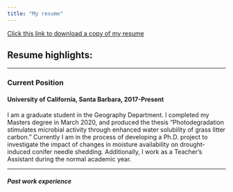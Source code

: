 ```yaml
---
title: "My resume"
---
```


<a href = "TrevorRomichResume3_13_2022.pdf" target = "_blank">Click this link to download a copy of my resume</a>

<h2>Resume highlights:</h2>
<hr></hr>
<h3>Current Position</h3>
<h4>University of California, Santa Barbara, 2017-Present</h4>
<p>I am a graduate student in the Geography Department. I completed my Masters degree in March 2020, and produced the thesis “Photodegradation stimulates microbial activity through enhanced water solubility of grass litter carbon.” Currently I am in the process of developing a Ph.D. project to investigate the impact of changes in moisture availability on drought-induced conifer needle shedding. Additionally, I work as a Teacher's Assistant during the normal academic year.</p>
<hr></hr>
<h5>Past work experience</h5>

